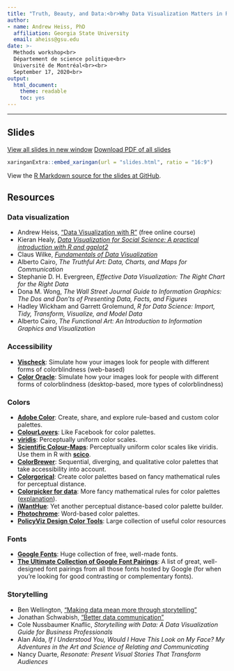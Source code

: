 ```yaml
---
title: "Truth, Beauty, and Data:<br>Why Data Visualization Matters in Research"
author:
- name: Andrew Heiss, PhD
  affiliation: Georgia State University
  email: aheiss@gsu.edu
date: >-
  Methods workshop<br>
  Département de science politique<br>
  Université de Montréal<br><br>
  September 17, 2020<br>
output:
  html_document:
    theme: readable
    toc: yes
---
```


---

## Slides

<p><a class="btn btn-primary btn-lg" target="_blank" href="slides.html"><i class="fas fa-external-link-alt"></i> View all slides in new window</a> <a class="btn btn-primary btn-lg" target="_blank" href="andrew-heiss_umontreal-dataviz_2019-09-17.pdf" role="button"><i class="far fa-file-pdf"></i> Download PDF of all slides</a></p>

```r
xaringanExtra::embed_xaringan(url = "slides.html", ratio = "16:9")
```

View the [R Markdown source for the slides at GitHub](https://github.com/andrewheiss/2020-09-17_umontreal-dataviz).

## Resources

### Data visualization

- Andrew Heiss, ["Data Visualization with R"](https://datavizm20.classes.andrewheiss.com/) (free online course)
- Kieran Healy, [ *Data Visualization for Social Science: A practical introduction with R and ggplot2*](http://socviz.co/)
- Claus Wilke, [*Fundamentals of Data Visualization*](https://clauswilke.com/dataviz/)
- Alberto Cairo, *The Truthful Art: Data, Charts, and Maps for Communication* 
- Stephanie D. H. Evergreen, *Effective Data Visualization: The Right Chart for the Right Data*
- Dona M. Wong, *The Wall Street Journal Guide to Information Graphics: The Dos and Don’ts of Presenting Data, Facts, and Figures* 
- Hadley Wickham and Garrett Grolemund, *R for Data Science: Import, Tidy, Transform, Visualize, and Model Data*
- Alberto Cairo, *The Functional Art: An Introduction to Information Graphics and Visualization*

### Accessibility

- [**Vischeck**](http://www.vischeck.com/vischeck/vischeckImage.php): Simulate how your images look for people with different forms of colorblindness (web-based)
- [**Color Oracle**](http://colororacle.org/index.html): Simulate how your images look for people with different forms of colorblindness (desktop-based, more types of colorblindness)

### Colors

- [**Adobe Color**](https://color.adobe.com): Create, share, and explore rule-based and custom color palettes.
- [**ColourLovers**](http://www.colourlovers.com/): Like Facebook for color palettes.
- [**viridis**](https://cran.r-project.org/web/packages/viridis/vignettes/intro-to-viridis.html): Perceptually uniform color scales.
- [**Scientific Colour-Maps**](http://www.fabiocrameri.ch/colourmaps.php): Perceptually uniform color scales like viridis. Use them in R with [**scico**](https://github.com/thomasp85/scico).
- [**ColorBrewer**](http://colorbrewer2.org/): Sequential, diverging, and qualitative color palettes that take accessibility into account.
- [**Colorgorical**](http://vrl.cs.brown.edu/color): Create color palettes based on fancy mathematical rules for perceptual distance.
- [**Colorpicker for data**](http://tristen.ca/hcl-picker/): More fancy mathematical rules for color palettes ([explanation](https://www.vis4.net/blog/posts/avoid-equidistant-hsv-colors/)).
- [**iWantHue**](http://tools.medialab.sciences-po.fr/iwanthue/): Yet another perceptual distance-based color palette builder.
- [**Photochrome**](https://photochrome.io/): Word-based color palettes.
- [**PolicyViz Design Color Tools**](https://policyviz.com/better-presentations/design-resources/design-color-tools/): Large collection of useful color resources

### Fonts

- [**Google Fonts**](https://fonts.google.com/): Huge collection of free, well-made fonts.
- [**The Ultimate Collection of Google Font Pairings**](https://www.reliablepsd.com/ultimate-google-font-pairings/): A list of great, well-designed font pairings from all those fonts hosted by Google (for when you're looking for good contrasting or complementary fonts).

### Storytelling

- Ben Wellington, ["Making data mean more through storytelling"](https://www.youtube.com/watch?v=6xsvGYIxJok)
- Jonathan Schwabish, ["Better data communication"](https://vimeo.com/230757062)
- Cole Nussbaumer Knaflic, *Storytelling with Data: A Data Visualization Guide for Business Professionals*
- Alan Alda, *If I Understood You, Would I Have This Look on My Face? My Adventures in the Art and Science of Relating and Communicating*
- Nancy Duarte, *Resonate: Present Visual Stories That Transform Audiences*
